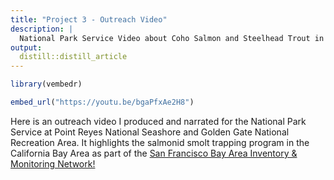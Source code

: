 ```yaml
---
title: "Project 3 - Outreach Video"
description: |
  National Park Service Video about Coho Salmon and Steelhead Trout in the California Bay Area
output: 
  distill::distill_article
---
```


```r
library(vembedr)
```

```r
embed_url("https://youtu.be/bgaPfxAe2H8")
```

Here is an outreach video I produced and narrated for the National Park Service at Point Reyes National Seashore and Golden Gate National Recreation Area. It highlights the salmonid smolt trapping program in the California Bay Area as part of the [San Francisco Bay Area Inventory & Monitoring Network!](https://www.nps.gov/im/sfan/index.htm)